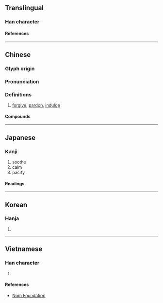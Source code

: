 {{character info}}
==Translingual==

===Han character===
{{Han char|rn=40|rad=宀|as=06|sn=9|four=30227|canj=JKB|ids=⿱宀有}}

====References====
{{Han ref|kx=0285.030|dkj=07137|dj=0563.050|hdz=20925.010|uh=5BA5}}

----

==Chinese==
{{zh-forms}}

===Glyph origin===
{{Han etym}}

===Pronunciation===
{{zh-pron
|m=yòu
|m-s=
|c=jau6
|c-t=
|g=
|h=pfs=
|j=
|mb=
|md=
|mn=iū
|mn-t=
|w=
|x=
|mc=y
|oc=y
|ma=
|cat=v
}}

===Definitions===
{{zh-hanzi}}

# [[forgive]], [[pardon]], [[indulge]]

====Compounds====
{{zh-der|恩宥|原宥|宥貸|含宥|宥恕|宥弼|宥密|宥坐器|寬宥|宥減|宥免|恕宥|弘宥|相宥|特宥|赦宥}}

----

==Japanese==

===Kanji===
{{ja-kanji|grade=|rs=宀06}}

# soothe
# calm
# pacify

====Readings====
{{ja-readings
|goon=う
|kanon=ゆう<いう
|kun=なだ-める, ゆる-す}}

----

==Korean==

===Hanja===
{{ko-hanja|유}}

# {{rfdef|ko|sort=宀06}}

----

==Vietnamese==

===Han character===
{{vi-readings|rs=宀06|reading=hựu}}

# {{rfdef|vi|sort=宀06}}

====References====
* [http://nomfoundation.org/common/nom_details.php?codepoint=5ba5 Nom Foundation]